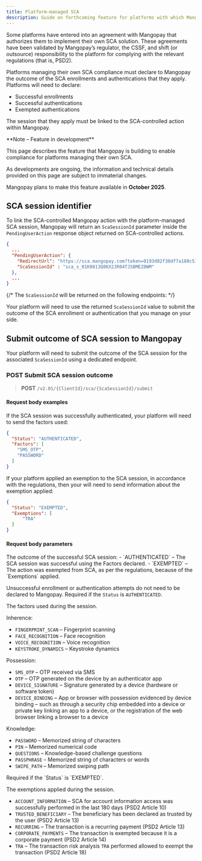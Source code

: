 ```yaml
---
title: Platform-managed SCA
description: Guide on forthcoming feature for platforms with which Mangopay has an agreement to outsource SCA compliance to the platform
---
```


Some platforms have entered into an agreement with Mangopay that authorizes them to implement their own SCA solution. These agreements have been validated by Mangopay’s regulator, the CSSF, and shift (or outsource) responsibility to the platform for complying with the relevant regulations (that is, PSD2).

Platforms managing their own SCA compliance must declare to Mangopay the outcome of the SCA enrollments and authentications that they apply. Platforms will need to declare: 

- Successful enrollments
- Successful authentications
- Exempted authentications

The session that they apply must be linked to the SCA-controlled action within Mangopay.

<Note>
**Note – Feature in development**

This page describes the feature that Mangopay is building to enable compliance for platforms managing their own SCA.

As developments are ongoing, the information and technical details provided on this page are subject to immaterial changes. 

Mangopay plans to make this feature available in **October 2025**.
</Note>

## SCA session identifier

To link the SCA-controlled Mangopay action with the platform-managed SCA session, Mangopay will return an `ScaSessionId` parameter inside the `PendingUserAction` response object returned on SCA-controlled actions.

```json
{
  ...
  "PendingUserAction": {
    "RedirectUrl": "https://sca.mangopay.com?token=0193d02f30df7a188c51cf890a191d21",
    "ScaSessionId" : "sca_s_01K0813Q8KX2JR04TJ5BMEZ8WM"
  },
  ...
}
```

{/* The `ScaSessionId` will be returned on the following endpoints: */}

Your platform will need to use the returned `ScaSessionId` value to submit the outcome of the SCA enrollment or authentication that you manage on your side.

## Submit outcome of SCA session to Mangopay

Your platform will need to submit the outcome of the SCA session for the associated `ScaSessionId` using a dedicated endpoint.

### POST Submit SCA session outcome

> **POST** `/v2.01/{ClientId}/sca/{ScaSessionId}/submit`

#### Request body examples

If the SCA session was successfully authenticated, your platform will need to send the factors used:

```json Authenticated
{
  "Status": "AUTHENTICATED",
  "Factors": [
    "SMS_OTP",
    "PASSWORD"
  ]
}
```

If your platform applied an exemption to the SCA session, in accordance with the regulations, then your will need to send information about the exemption applied: 

```json Exempted
{
  "Status": "EXEMPTED",
  "Exemptions": [
	  "TRA"
  ]
}
```

#### Request body parameters

<ParamField body="Status" type="string" required>
The outcome of the successful SCA session: 
- `AUTHENTICATED` – The SCA session was successful using the Factors declared.
- `EXEMPTED` – The action was exempted from SCA, as per the regulations, because of the `Exemptions` applied.

Unsuccessful enrollment or authentication attempts do not need to be declared to Mangopay.
</ParamField>
<ParamField body="Factors" type="array (string)">
Required if the `Status` is `AUTHENTICATED`. 

The factors used during the session.

Inherence:
- `FINGERPRINT_SCAN` – Fingerprint scanning
- `FACE_RECOGNITION` – Face recognition
- `VOICE_RECOGNITION` – Voice recognition
- `KEYSTROKE_DYNAMICS` – Keystroke dynamics

Possession:
- `SMS_OTP` – OTP received via SMS
- `OTP` – OTP generated on the device by an authenticator app
- `DEVICE_SIGNATURE` – Signature generated by a device (hardware or software token)
- `DEVICE_BINDING` – App or browser with possession evidenced by device binding – such as through a security chip embedded into a device or private key linking an app to a device, or the registration of the web browser linking a browser to a device

Knowledge:
- `PASSWORD` – Memorized string of characters
- `PIN` – Memorized numerical code
- `QUESTIONS` – Knowledge-based challenge questions
- `PASSPHRASE` – Memorized string of characters or words
- `SWIPE_PATH` – Memorized swiping path
</ParamField>
<ParamField body="Exemptions" type="array (string)">
Required if the `Status` is `EXEMPTED`.

The exemptions applied during the session.
- `ACCOUNT_INFORMATION` – SCA for account information access was successfully performed in the last 180 days (PSD2 Article 10) 
- `TRUSTED_BENEFICIARY` – The beneficiary has been declared as trusted by the user (PSD2 Article 13)
- `RECURRING` – The transaction is a recurring payment (PSD2 Article 13)
- `CORPORATE_PAYMENTS` – The transaction is exempted because it is a corporate payment (PSD2 Article 14)
- `TRA` – The transaction risk analysis `TRA` performed allowed to exempt the transaction (PSD2 Article 18) 
</ParamField>
